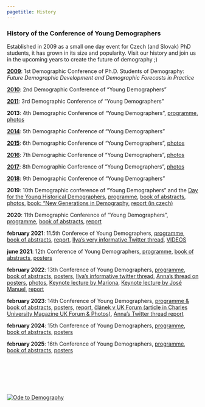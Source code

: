 ---
pagetitle: History
---

<link rel="stylesheet" href="styles.css" type="text/css">

### History of the Conference of Young Demographers

Established in 2009 as a small one day event for Czech (and Slovak) PhD students, it has grown in its size and popularity. Visit our history and join us in the upcoming years to create the future of demography ;) 

[**2009**](https://demografove.estranky.cz/en/articles/conferences/1st-demographic-conference-of-ph.d.-students-of-demography.html): 1st Demographic Conference of Ph.D. Students of Demography: *Future Demographic Development and Demographic Forecasts in Practice*

[**2010**](https://demografove.estranky.cz/en/articles/conferences/2nd-demographic-conference-of-ph.d.-students-of-demography.html): 2nd Demographic Conference of "Young Demographers" 

[**2011**](https://demografove.estranky.cz/en/articles/conferences/3rd-demographic-conference-of-ph.d.-students-of-demography.html): 3rd Demographic Conference of "Young Demographers"

**2013**: 4th Demographic Conference of "Young Demographers", [programme](https://demografove.estranky.cz/file/71/program_aj-cj_2013-01-25.pdf), [photos](https://demografove.estranky.cz/en/photos/konference_2013/)

[**2014**](https://demografove.estranky.cz/en/articles/conferences/5th-demographic-conference-of-young-demographers---all-presentations-and-photos.html): 5th Demographic Conference of "Young Demographers"

[**2015**](https://demografove.estranky.cz/en/articles/conferences/6th-demographic-conference-of-young-demographers---abstracts-and-presentations.html): 6th Demographic Conference of "Young Demographers", [photos](https://demografove.estranky.cz/en/photos/yd_conference_2015/) 

[**2016**](https://demografove.estranky.cz/en/articles/conferences/7th-demographic-conference-of--young-demographers------presentations-and-online-discussion-forum.html): 7th Demographic Conference of "Young Demographers", [photos](https://demografove.estranky.cz/en/photos/yd_conference_2016/)

[**2017**](https://demografove.estranky.cz/en/articles/conferences/8th-demographic-conference-of--young-demographers------presentations-and-online-discussion-forum.html): 8th Demographic Conference of "Young Demographers", [photos](https://demografove.estranky.cz/en/photos/yd_conference_2017/)

[**2018**](https://demografove.estranky.cz/en/articles/conferences/9th-demographic-conference-of--young-demographers------presentations-and-online-discussion-forum.html): 9th Demographic Conference of "Young Demographers"

**2019**: 10th Demographic conference of "Young Demographers" and the [Day for the Young Historical Demographers](https://demografove.estranky.cz/en/articles/conferences/day-for-young-historical-demographers.html), [programme](https://drive.google.com/file/d/1XIv8JomL8zBC6P-gu5i5CPbzCbH-Hmyl/view?usp=sharing), [book of  abstracts](https://drive.google.com/file/d/1EFL1pYLsF5g9ZVeV5EBaKu9F8wHS0cWa/view?usp=sharing), [photos](https://drive.google.com/open?id=1wC3fH6NOiJ4rG2hboFPvAhAXdU3RdOha), [book: "New Generations in Demography](https://demografove.estranky.cz/en/articles/book---new-generations-in-demography-/), [report (in czech)](https://www.czso.cz/documents/10180/91917742/13005319q1_45-52.pdf/4a0e045a-c173-4fa4-a959-557c58125fbe?version=1.0)

**2020**: 11th Demographic Conference of "Young Demographers", [programme](https://drive.google.com/file/d/1E-lT9koYXVAjdot6MACqhfTQxgh2PStL/view?usp=sharing), [book of abstracts](https://drive.google.com/file/d/1Rdw3Tua-2IP_SJ1Lclr-UxVoGruP-cvF/view?usp=sharing), [report](https://drive.google.com/drive/u/1/folders/1YDxnY7Dd2dOZ4vCjKAPemtgIrZswEdJD)

**february 2021**: 11.5th Conferece of Young Demographers, [programme](https://drive.google.com/file/d/1tSGiEx4osU3XkSCl7A0fyI5W5mLcT3ZH/view?usp=sharing), [book of abstracts](https://docs.google.com/document/d/1KZIH5_-WgM5RfAVp27kzgEfOttpi_7RZqP1aHVfERkQ/edit?usp=sharing), [report](https://drive.google.com/file/d/1p64TOrzIgKqq2y0Ft4RQnwMiD_HEX9HA/view?usp=sharing), [Ilya's very informative Twitter thread](https://twitter.com/ikashnitsky/status/1356977828697415683), [VIDEOS](https://drive.google.com/drive/folders/1T2_bAsNavh8a8emtVr8nibhV4PRfnNCw?usp=sharing)

**june 2021**: 12th Conference of Young Demographers, [programme](https://docs.google.com/document/d/1uN3iWEE0ZihcutTo9AxZHCJOpPKDLxO-rwMP1KcGVBQ/edit?usp=sharing), [book of abstracts](https://drive.google.com/file/d/1bRzwK03HF0I9QHdoirAgBn2kgPizeU2o/view?usp=sharing), [posters](https://drive.google.com/drive/folders/1vRgFntl4lSrLHTU6gWaG9NfyAqz5wPU-?usp=sharing)

**february 2022**: 13th Conference of Young Demographers, [programme](https://drive.google.com/file/d/18RfFOyLORQJyRMJzvt7jryQsyFrJuKHj/view?usp=sharing), [book of abstracts](https://docs.google.com/document/d/1161ZnGtaAG9vKwmn08pq4llCr_FG-1gVV8_YPQ44IvU/edit?usp=sharing), [posters](https://drive.google.com/drive/folders/1QF7O6uz0xLck20LUPZ6Rf4hHrOL_tYhG?usp=sharing), [Ilya's informative twitter thread](https://twitter.com/ikashnitsky/status/1488877918990348294), [Anna's thread on posters](https://twitter.com/boruvka_a/status/1491534278613778438), [photos](https://drive.google.com/drive/folders/1XKh9ufGKWs8gywp-Ss-253eT13Qf3OqU?usp=sharing), [Keynote lecture by Mariona](https://youtu.be/laY3jLGNNYs), [Keynote lecture by José Manuel](https://www.youtube.com/watch?v=_idAg9JoiF8&ab_channel=Demografov%C3%A9), [report](https://www.czso.cz/documents/10180/167607723/13005322q1_48-61.pdf/66dc7c57-f423-40a5-b55b-bf5975e90ae6?version=1.1)

**february 2023**: 14th Conference of Young Demographers, [programme & book of abstracts](https://drive.google.com/file/d/1qcsyXtckghRPtWkgoQkh6plrWWkaUSli/view?usp=sharing), [posters](https://drive.google.com/drive/folders/1gm0sCl105PJqtfFV8tqMx5yRMBSBznlB?usp=sharing), [report](https://www.czso.cz/documents/10180/192164342/13005323q1_zpravy.pdf/363eca0b-6592-49be-a589-ea46cdcb158b?version=1.1), [článek v UK Forum (article in Charles University Magazine UK Forum & Photos)](https://www.ukforum.cz/rubriky/veda/8762-mezinarodni-demograficka-konference-vedce-pritahuje), [Anna's Twitter thread report](https://twitter.com/boruvka_a/status/1625257133062103044)

**february 2024**: 15th Conference of Young Demographers, [programme](https://docs.google.com/document/u/1/d/e/2PACX-1vRtIZqjerrRXeGDkniVXepCo8g-OR8LjcImrGV0oHZ5dhYuyvEbTzhZvVxuyMFDS10n_74IvQh2auBe/pub), [book of abstracts](https://docs.google.com/document/d/1CBXrTOllha2E5XQQbvg4W04BZEYvyk6PBweLPIl9_JI/edit#heading=h.gjdgxs), [posters](https://drive.google.com/drive/folders/1b43oSczz4d-5vS3Nh9IK9Xz6J0wXglpw?usp=sharing)

**february 2025**: 16th Conference of Young Demographers, [programme](https://docs.google.com/document/d/1ANk2xr69Wri5kJlZzGuKN76NcHg9PGTSFB_7FkvQs_w/edit?tab=t.0), [book of abstracts](https://docs.google.com/document/d/10vXTnFQEdtWdblPm6-JIh7gKhqjeq6nDNHPZbBtpCcE/edit?usp=sharing), [posters](https://drive.google.com/drive/folders/11O034N5sFvk6khkRPTl4agf4eBSgXqrg?usp=sharing)



<p>&nbsp;</p> 
<p>&nbsp;</p> 
<p>&nbsp;</p> 
[![Ode to Demography](https://res.cloudinary.com/marcomontalbano/image/upload/v1624811515/video_to_markdown/images/youtube--Vs8L-IDupek-c05b58ac6eb4c4700831b2b3070cd403.jpg)](https://youtu.be/Vs8L-IDupek "Ode to Demography")